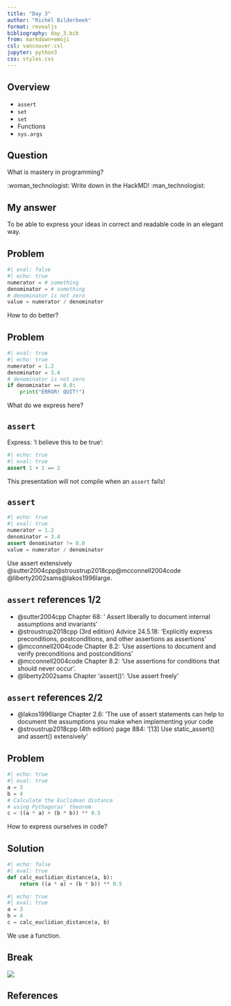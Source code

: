 ```yaml
---
title: "Day 3"
author: "Richèl Bilderbeek"
format: revealjs
bibliography: day_3.bib
from: markdown+emoji
csl: vancouver.csl
jupyter: python3
css: styles.css
---
```


## Overview

 * `assert`
 * `set`
 * `set`
 * Functions
 * `sys.args`

## Question

What is mastery in programming?

:woman_technologist: Write down in the HackMD! :man_technologist:

## My answer

To be able to express your ideas in correct and readable code
in an elegant way.

## Problem

```python
#| eval: false
#| echo: true
numerator = # something
denominator = # something
# denominator is not zero
value = numerator / denominator
```

How to do better?

## Problem

```python
#| eval: true
#| echo: true
numerator = 1.2
denominator = 3.4
# denominator is not zero
if denominator == 0.0:
    print("ERROR! QUIT!")
```

What do we express here?

## `assert`

Express: 'I believe this to be true':

```python
#| echo: true
#| eval: true
assert 1 + 1 == 2
```

This presentation will not compile when an `assert` fails!

## `assert`

```python
#| echo: true
#| eval: true
numerator = 1.2
denominator = 3.4
assert denominator != 0.0
value = numerator / denominator
```

Use assert extensively @sutter2004cpp@stroustrup2018cpp@mcconnell2004code
@liberty2002sams@lakos1996large.

## `assert` references 1/2

 * @sutter2004cpp Chapter 68: '
   Assert liberally to document internal assumptions and invariants'
 * @stroustrup2018cpp (3rd edition) Advice 24.5.18: 
   'Explicitly express preconditions, postconditions, 
   and other assertions as assertions'
 * @mcconnell2004code Chapter 8.2: 
   'Use assertions to document and verify preconditions and postconditions'
 * @mcconnell2004code Chapter 8.2: 
   'Use assertions for conditions that should never occur'.
 * @liberty2002sams Chapter 'assert()': 'Use assert freely'

## `assert` references 2/2

 * @lakos1996large Chapter 2.6: 
   'The use of assert statements can help to document the assumptions 
   you make when implementing your code
 * @stroustrup2018cpp (4th edition) page 884: 
   '[13] Use static_assert() and assert() extensively'

## Problem

```python
#| echo: true
#| eval: true
a = 3
b = 4
# Calculate the Euclidean distance 
# using Pythagoras' theorem
c = ((a * a) + (b * b)) ** 0.5
```

How to express ourselves in code?

## Solution

```python
#| echo: false
#| eval: true
def calc_euclidian_distance(a, b):
    return ((a * a) + (b * b)) ** 0.5
```

```python
#| echo: true
#| eval: true
a = 3
b = 4
c = calc_euclidian_distance(a, b)
```

We use a function.

## Break

![](forgetting.png)

## References
